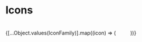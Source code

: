 
<Meta title="Iconography" />

# Icons

<IconGallery>
{[...Object.values(IconFamily)].map((icon) => (

<IconItem name={icon}>
  <svg
    width="32"
    height="32"
    viewBox="0 0 32 32"
    stroke="#232A3A"
    fill="#232A3A"
    xmlns="http://www.w3.org/2000/svg"
  >
    <use href={icons + "#" + icon} />
  </svg>
</IconItem>
))}

</IconGallery>
